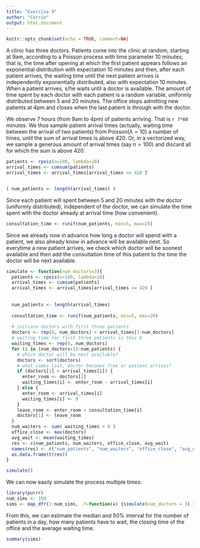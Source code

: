 ```yaml
---
title: "Exercise 9"
author: "Corrie"
output: html_document
---
```


```r
knitr::opts_chunk$set(echo = TRUE, comment=NA)
```

A clinic has three doctors. Patients come into the clinic at random, starting at 9am, according to a Poisson process with time parameter 10 minutes; that is, the time after opening at which the first patient appears follows an exponential distribution with expectation 10 minutes and then, after each patient arrives, the waiting time until the next patient arrives is independently exponentially distributed, also with expectation 10 minutes. When a patient arrives, s/he waits until a doctor is available. The amount of time spent by each doctor with each patient is a random variable, uniformly distributed between 5 and 20 minutes. The office stops admitting new patients at 4pm and closes when the last patient is through with the doctor.


We observe 7 hours (from 9am to 4pm) of patients arriving. That is `r 7*60` minutes. We thus sample patient arrival times (actually, waiting time between the arrival of two patients) from $\text{Poisson}(\lambda=10)$ a number of times, until the sum of arrival times is above 420. Or, in a vectorized way, we sample a generous amount of arrival times (say $n=100$) and discard all for which the sum is above 420.
```r
patients <- rpois(n=100, lambda=10)
arrival_times <- cumsum(patients)
arrival_times <- arrival_times[arrival_times <= 420 ]


( num_patients <- length(arrival_times) )
```

Since each patient will spent between 5 and 20 minutes with the doctor (uniformly distributed), independent of the doctor, we can simulate the time spent with the doctor already at arrival time (how convenient).
```r
consultation_time <- runif(num_patients, min=5, max=20)
```

Since we already now in advance how long a doctor will spend with a patient, we also already know in advance will be available next. So everytime a new patient arrives, we check which doctor will be soonest available and then add the consultation time of this patient to the time the doctor will be next available.
```r
simulate <- function(num_doctors=3){
  patients <- rpois(n=100, lambda=10)
  arrival_times <- cumsum(patients)
  arrival_times <- arrival_times[arrival_times <= 420 ]
  
  
  num_patients <- length(arrival_times) 
  
  consultation_time <- runif(num_patients, min=5, max=20)
  
  # initiate doctors with first three patients
  doctors <- rep(0, num_doctors) + arrival_times[1:num_doctors]
  # waiting time for first three patients is thus 0
  waiting_times <- rep(0, num_doctors)
  for (i in (num_doctors+1):num_patients) {
    # which doctor will be next available?
    doctors <- sort(doctors)
    # what comes last, doctor becomes free or patient arrives?
    if (doctors[1] > arrival_times[i]) {
      enter_room <- doctors[1]
      waiting_times[i] <- enter_room - arrival_times[i]
    } else {
      enter_room <- arrival_times[i]
      waiting_times[i] <- 0
    }
    leave_room <- enter_room + consultation_time[i]
    doctors[1] <- leave_room
  }
  num_waiters <- sum( waiting_times > 0 )
  office_close <- max(doctors)
  avg_wait <- mean(waiting_times)
  res <- c(num_patients, num_waiters, office_close, avg_wait)
  names(res) <- c("num_patients", "num_waiters", "office_close", "avg_wait")
  as.data.frame(t(res))
}

simulate()
```

We can now easily simulate the process multiple times:
```r
library(purrr)
num_sims <- 100
sims <- map_dfr(1:num_sims, .f=function(x) {simulate(num_doctors = 3) } )
```

From this, we can estimate the median and 50% interval for the number of patients in a day, how many patients have to wait, the closing time of the office and the average waiting time.
```r
summary(sims)
```

